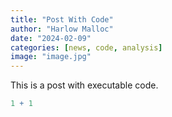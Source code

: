 ```yaml
---
title: "Post With Code"
author: "Harlow Malloc"
date: "2024-02-09"
categories: [news, code, analysis]
image: "image.jpg"
---
```


This is a post with executable code.

```r
1 + 1
```
